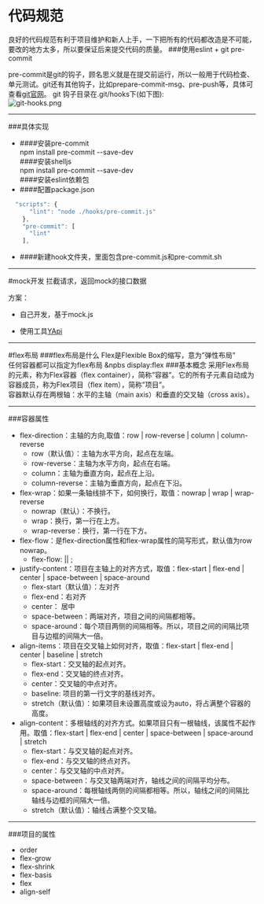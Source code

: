 # 代码规范
良好的代码规范有利于项目维护和新人上手，一下把所有的代码都改造是不可能，要改的地方太多，所以要保证后来提交代码的质量。
###使用eslint + git pre-commit

pre-commit是git的钩子，顾名思义就是在提交前运行，所以一般用于代码检查、单元测试。git还有其他钩子，比如prepare-commit-msg、pre-push等，具体可查看[git官网](https://git-scm.com/docs/githooks)。
git 钩子目录在.git/hooks下(如下图):<br/>
![git-hooks.png](https://upload-images.jianshu.io/upload_images/4928078-3e45a2c94dc9fcd8.png?imageMogr2/auto-orient/strip%7CimageView2/2/w/242/format/webp)

----
###具体实现
 - ####安装pre-commit<br/>
  npm install pre-commit --save-dev <br/>
  ####安装shelljs<br/>
  npm install pre-commit --save-dev <br/>
  ####安装eslint依赖包
 - ####配置package.json<br/>
 ```js
   "scripts": {
       "lint": "node ./hooks/pre-commit.js"
     },
     "pre-commit": [
       "lint"
     ],
 ```
 - ####新建hook文件夹，里面包含pre-commit.js和pre-commit.sh



----
#mock开发
拦截请求，返回mock的接口数据<br/>

方案：
- 自己开发，基于mock.js

- 使用工具[YApi](https://yapi.ymfe.org/index.html)<br/>





----
#flex布局
###flex布局是什么
Flex是Flexible Box的缩写，意为”弹性布局”<br/>
任何容器都可以指定为flex布局 &npbs display:flex
###基本概念
采用Flex布局的元素，称为Flex容器（flex container），简称”容器”。它的所有子元素自动成为容器成员，称为Flex项目（flex item），简称”项目”。<br/>
容器默认存在两根轴：水平的主轴（main axis）和垂直的交叉轴（cross axis）。

----
###容器属性
- flex-direction：主轴的方向,取值：row | row-reverse | column | column-reverse  <br/>
    - row（默认值）：主轴为水平方向，起点在左端。
    - row-reverse：主轴为水平方向，起点在右端。
    - column：主轴为垂直方向，起点在上沿。
    - column-reverse：主轴为垂直方向，起点在下沿。
- flex-wrap：如果一条轴线排不下，如何换行，取值：nowrap | wrap | wrap-reverse
    - nowrap（默认）：不换行。
    - wrap：换行，第一行在上方。
    - wrap-reverse：换行，第一行在下方。
- flex-flow：是flex-direction属性和flex-wrap属性的简写形式，默认值为row nowrap。
    - flex-flow: <flex-direction> || <flex-wrap>;
- justify-content：项目在主轴上的对齐方式，取值：flex-start | flex-end | center | space-between | space-around
    - flex-start（默认值）：左对齐
    - flex-end：右对齐
    - center： 居中
    - space-between：两端对齐，项目之间的间隔都相等。
    - space-around：每个项目两侧的间隔相等。所以，项目之间的间隔比项目与边框的间隔大一倍。
- align-items：项目在交叉轴上如何对齐，取值：flex-start | flex-end | center | baseline | stretch
   - flex-start：交叉轴的起点对齐。
   - flex-end：交叉轴的终点对齐。
   - center：交叉轴的中点对齐。
   - baseline: 项目的第一行文字的基线对齐。
   - stretch（默认值）：如果项目未设置高度或设为auto，将占满整个容器的高度。
- align-content：多根轴线的对齐方式。如果项目只有一根轴线，该属性不起作用。取值：flex-start | flex-end | center | space-between | space-around | stretch
   - flex-start：与交叉轴的起点对齐。
   - flex-end：与交叉轴的终点对齐。
   - center：与交叉轴的中点对齐。
   - space-between：与交叉轴两端对齐，轴线之间的间隔平均分布。
   - space-around：每根轴线两侧的间隔都相等。所以，轴线之间的间隔比轴线与边框的间隔大一倍。
   - stretch（默认值）：轴线占满整个交叉轴。

----
###项目的属性
- order
- flex-grow
- flex-shrink
- flex-basis
- flex
- align-self

